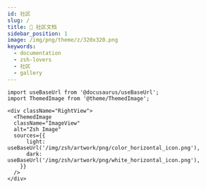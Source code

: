 ```yaml
---
id: 社区
slug: /
title: 👥 社区文档
sidebar_position: 1
image: /img/png/theme/z/320x320.png
keywords:
  - documentation
  - zsh-lovers
  - 社区
  - gallery
---
```


<!-- @format -->

```mdx-code-block
import useBaseUrl from '@docusaurus/useBaseUrl';
import ThemedImage from '@theme/ThemedImage';

<div className="RightView">
  <ThemedImage
  className="ImageView"
  alt="Zsh Image"
  sources={{
      light: useBaseUrl('/img/zsh/artwork/png/color_horizontal_icon.png'),
      dark: useBaseUrl('/img/zsh/artwork/png/white_horizontal_icon.png'),
    }}
  />
</div>
```
